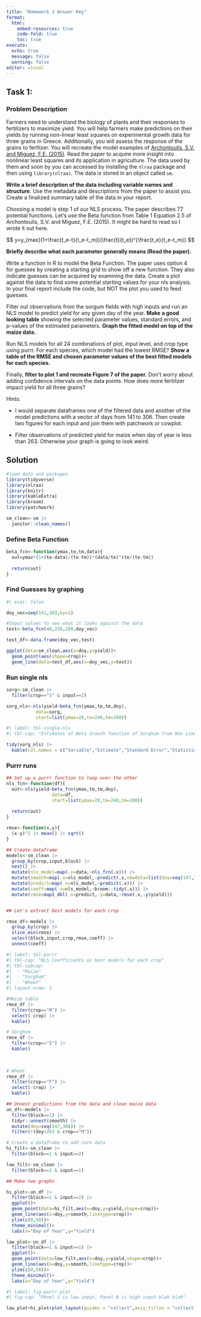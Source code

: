 ```yaml
---
title: "Homework 3 Answer Key"
format: 
  html:
    embed-resources: true
    code-fold: true
    toc: true
execute: 
  echo: true
  message: false
  warning: false
editor: visual
---
```


## Task 1:

### Problem Description

Farmers need to understand the biology of plants and their responses to fertilizers to maximize yield. You will help farmers make predictions on their yields by running non-linear least squares on experimental growth data for three grains in Greece. Additionally, you will assess the response of the grains to fertlizer. You will recreate the model examples of [Archontoulis, S.V. and Miguez, F.E. (2015)](https://acsess.onlinelibrary.wiley.com/doi/10.2134/agronj2012.0506). Read the paper to acquire more insight into nonlinear least squares and its application in agriculture. The data used by them and soon by you can accessed by installing the `nlraa` package and then using `library(nlraa)`. The data is stored in an object called `sm`.

**Write a brief description of the data including variable names and structure**. Use the metadata and descriptions from the paper to assist you. Create a finalized summary table of the data in your report.

Choosing a model is step 1 of our NLS process. The paper describes 77 potential functions. Let's use the Beta function from Table 1 Equation 2.5 of Archontoulis, S.V. and Miguez, F.E. (2015). It might be hard to read so I wrote it out here.

$$
y=y_{max}(1+\frac{t_e-t}{t_e-t_m})(\frac{t}{t_e})^{\frac{t_e}{t_e-t_m}}
$$

**Briefly describe what each parameter generally means (Read the paper).**

Write a function in R to model the Beta Function. The paper uses option 4 for guesses by creating a starting grid to show off a new function. They also indicate guesses can be acquired by examining the data. Create a plot against the data to find some potential starting values for your nls analysis. In your final report include the code, but NOT the plot you used to feed guesses.

Filter out observations from the sorgum fields with high inputs and run an NLS model to predict yield for any given day of the year. **Make a good looking table** showing the selected parameter values, standard errors, and p-values of the estimated parameters. **Graph the fitted model on top of the maize data.**

Run NLS models for all 24 combinations of plot, input level, and crop type using purrr. For each species, which model had the lowest RMSE? **Show a table of the RMSE and chosen parameter values of the best fitted models for each species.**

Finally, **filter to plot 1 and recreate Figure 7 of the paper.** Don't worry about adding confidence intervals on the data points. How does more fertilizer impact yield for all three grains?

Hints:

-   I would separate dataframes one of the filtered data and another of the model predictions with a vector of days from 141 to 306. Then create two figures for each input and join them with patchwork or cowplot.

-   Filter observations of predicted yield for maize when day of year is less than 263. Otherwise your graph is going to look weird.

## Solution

```r
#load data and packages
library(tidyverse)
library(nlraa)
library(knitr)
library(kableExtra)
library(broom)
library(patchwork)

sm_clean<-sm |> 
  janitor::clean_names()

```

### Define Beta Function

```r
beta_fcn<-function(ymax,te,tm,data){
  out=ymax*(1+(te-data)/(te-tm))*(data/te)^(te/(te-tm))
  
  return(out)
}

```

### Find Guesses by graphing

```r
#| eval: false

doy_vec=seq(141,303,by=1)

#Input values to see what it looks against the data
test<-beta_fcn(40,250,200,doy_vec)

test_df<-data.frame(doy_vec,test)

ggplot(data=sm_clean,aes(x=doy,y=yield))+
  geom_point(aes(shape=crop))+
  geom_line(data=test_df,aes(x=doy_vec,y=test))
```

### Run single nls

```r
sorg<-sm_clean |> 
  filter(crop=="S" & input==2)

sorg_nls<-nls(yield~beta_fcn(ymax,te,tm,doy),
           data=sorg,
           start=list(ymax=20,te=240,tm=200))
```

```r
#| label: tbl-single-nls
#| tbl-cap: "Estimates of Beta Growth function of Sorghum from Non Linear Least Squares"

tidy(sorg_nls) |> 
  kable(col.names = c("Variable","Estimate","Standard Error","Statistic","p-value"))
```

### Purrr runs

```r
## Set up a purrr function to loop over the other 
nls_fcn<-function(df){
  out<-nls(yield~beta_fcn(ymax,te,tm,doy),
                 data=df,
                 start=list(ymax=20,te=240,tm=200))
  
  return(out)
}

rmse<-function(x,y){
  (x-y)^2 |> mean() |> sqrt()
}

## Create dataframe
models<-sm_clean |> 
  group_by(crop,input,block) |> 
  nest() |> 
  mutate(nls_model=map(.x=data,~nls_fcn(.x))) |> 
  mutate(smooth=map(.x=nls_model,~predict(.x,newdata=list(doy=seq(147,306))))) |>
  mutate(predict=map(.x=nls_model,~predict(.x))) |> 
  mutate(coeff=map(.x=nls_model,~broom::tidy(.x))) |> 
  mutate(rmse=map2_dbl(.x=predict,.y=data,~rmse(.x,.y$yield)))


## Let's extract best models for each crop

rmse_df<-models |> 
  group_by(crop) |> 
  slice_min(rmse) |> 
  select(block,input,crop,rmse,coeff) |> 
  unnest(coeff)

```

```r
#| label: tbl-purrr
#| tbl-cap: "NLS Coefficients on best models for each crop"
#| tbl-subcap: 
#|  - "Maize"
#|  - "Sorghum"
#|  - "Wheat"
#| layout-nrow: 3

#MAize table
rmse_df |> 
  filter(crop=="M") |> 
  select(-crop) |> 
  kable()

# Sorghum
rmse_df |> 
  filter(crop=="S") |> 
  kable()
  
  

# Wheat
rmse_df |> 
  filter(crop=="F") |> 
  select(-crop) |> 
  kable()


```

```r
## Unnest predictions from the data and clean maize data
un_df<-models |> 
  filter(block==1) |> 
  tidyr::unnest(smooth) |> 
  mutate(doy=seq(147,306)) |> 
  filter(!(doy>263 & crop=="M"))

# Create a dataframe to add corn data
hi_filt<-sm_clean |> 
  filter(block==1 & input==2)

low_filt<-sm_clean |> 
  filter(block==1 & input==1)

## Make two graphs

hi_plot<-un_df |> 
  filter(block==1 & input==2) |> 
  ggplot()+
  geom_point(data=hi_filt,aes(x=doy,y=yield,shape=crop))+
  geom_line(aes(x=doy,y=smooth,linetype=crop))+
  ylim(c(0,50))+
  theme_minimal()+
  labs(x="Day of Year",y="Yield")

low_plot<-un_df |> 
  filter(block==1 & input==1) |> 
  ggplot()+
  geom_point(data=low_filt,aes(x=doy,y=yield,shape=crop))+
  geom_line(aes(x=doy,y=smooth,linetype=crop))+
  ylim(c(0,50))+
  theme_minimal()+
  labs(x="Day of Year",y="Yield")

```

```r
#| label: fig-purrr-plot
#| fig-cap: "PAnel 1 is low input, Panel B is high input blah blah"

low_plot+hi_plot+plot_layout(guides = "collect",axis_titles = "collect")

```
